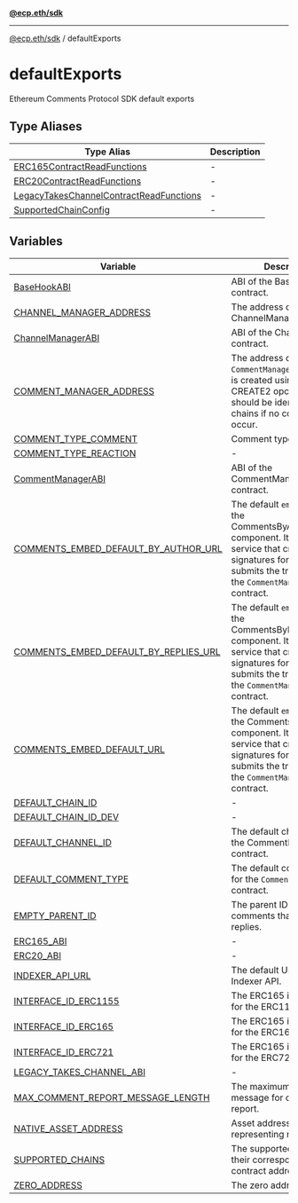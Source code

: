 [**@ecp.eth/sdk**](../index.mdx)

***

[@ecp.eth/sdk](/sdk-reference/index.mdx) / defaultExports

# defaultExports

Ethereum Comments Protocol SDK default exports

## Type Aliases

| Type Alias | Description |
| ------ | ------ |
| [ERC165ContractReadFunctions](/sdk-reference/defaultExports/type-aliases/ERC165ContractReadFunctions.mdx) | - |
| [ERC20ContractReadFunctions](/sdk-reference/defaultExports/type-aliases/ERC20ContractReadFunctions.mdx) | - |
| [LegacyTakesChannelContractReadFunctions](/sdk-reference/defaultExports/type-aliases/LegacyTakesChannelContractReadFunctions.mdx) | - |
| [SupportedChainConfig](/sdk-reference/defaultExports/type-aliases/SupportedChainConfig.mdx) | - |

## Variables

| Variable | Description |
| ------ | ------ |
| [BaseHookABI](/sdk-reference/defaultExports/variables/BaseHookABI.mdx) | ABI of the BaseHook contract. |
| [CHANNEL\_MANAGER\_ADDRESS](/sdk-reference/defaultExports/variables/CHANNEL_MANAGER_ADDRESS.mdx) | The address of the ChannelManager contract. |
| [ChannelManagerABI](/sdk-reference/defaultExports/variables/ChannelManagerABI.mdx) | ABI of the ChannelManager contract. |
| [COMMENT\_MANAGER\_ADDRESS](/sdk-reference/defaultExports/variables/COMMENT_MANAGER_ADDRESS.mdx) | The address of the `CommentManager` contract. It is created using the CREATE2 opcode so should be identical across chains if no collisions occur. |
| [COMMENT\_TYPE\_COMMENT](/sdk-reference/defaultExports/variables/COMMENT_TYPE_COMMENT.mdx) | Comment type constants |
| [COMMENT\_TYPE\_REACTION](/sdk-reference/defaultExports/variables/COMMENT_TYPE_REACTION.mdx) | - |
| [CommentManagerABI](/sdk-reference/defaultExports/variables/CommentManagerABI.mdx) | ABI of the CommentManager contract. |
| [COMMENTS\_EMBED\_DEFAULT\_BY\_AUTHOR\_URL](/sdk-reference/defaultExports/variables/COMMENTS_EMBED_DEFAULT_BY_AUTHOR_URL.mdx) | The default `embedUri` for the CommentsByAuthorEmbed component. It runs a service that creates app signatures for requests and submits the transaction to the `CommentManager` contract. |
| [COMMENTS\_EMBED\_DEFAULT\_BY\_REPLIES\_URL](/sdk-reference/defaultExports/variables/COMMENTS_EMBED_DEFAULT_BY_REPLIES_URL.mdx) | The default `embedUri` for the CommentsByRepliesEmbed component. It runs a service that creates app signatures for requests and submits the transaction to the `CommentManager` contract. |
| [COMMENTS\_EMBED\_DEFAULT\_URL](/sdk-reference/defaultExports/variables/COMMENTS_EMBED_DEFAULT_URL.mdx) | The default `embedUri` for the CommentsEmbed component. It runs a service that creates app signatures for requests and submits the transaction to the `CommentManager` contract. |
| [DEFAULT\_CHAIN\_ID](/sdk-reference/defaultExports/variables/DEFAULT_CHAIN_ID.mdx) | - |
| [DEFAULT\_CHAIN\_ID\_DEV](/sdk-reference/defaultExports/variables/DEFAULT_CHAIN_ID_DEV.mdx) | - |
| [DEFAULT\_CHANNEL\_ID](/sdk-reference/defaultExports/variables/DEFAULT_CHANNEL_ID.mdx) | The default channel ID for the CommentManager contract. |
| [DEFAULT\_COMMENT\_TYPE](/sdk-reference/defaultExports/variables/DEFAULT_COMMENT_TYPE.mdx) | The default comment type for the `CommentManager` contract. |
| [EMPTY\_PARENT\_ID](/sdk-reference/defaultExports/variables/EMPTY_PARENT_ID.mdx) | The parent ID for comments that are not replies. |
| [ERC165\_ABI](/sdk-reference/defaultExports/variables/ERC165_ABI.mdx) | - |
| [ERC20\_ABI](/sdk-reference/defaultExports/variables/ERC20_ABI.mdx) | - |
| [INDEXER\_API\_URL](/sdk-reference/defaultExports/variables/INDEXER_API_URL.mdx) | The default URL for the Indexer API. |
| [INTERFACE\_ID\_ERC1155](/sdk-reference/defaultExports/variables/INTERFACE_ID_ERC1155.mdx) | The ERC165 interface ID for the ERC1155 contracts. |
| [INTERFACE\_ID\_ERC165](/sdk-reference/defaultExports/variables/INTERFACE_ID_ERC165.mdx) | The ERC165 interface ID for the ERC165 contracts. |
| [INTERFACE\_ID\_ERC721](/sdk-reference/defaultExports/variables/INTERFACE_ID_ERC721.mdx) | The ERC165 interface ID for the ERC721 contracts. |
| [LEGACY\_TAKES\_CHANNEL\_ABI](/sdk-reference/defaultExports/variables/LEGACY_TAKES_CHANNEL_ABI.mdx) | - |
| [MAX\_COMMENT\_REPORT\_MESSAGE\_LENGTH](/sdk-reference/defaultExports/variables/MAX_COMMENT_REPORT_MESSAGE_LENGTH.mdx) | The maximum length of a message for comment report. |
| [NATIVE\_ASSET\_ADDRESS](/sdk-reference/defaultExports/variables/NATIVE_ASSET_ADDRESS.mdx) | Asset address used for representing native assets. |
| [SUPPORTED\_CHAINS](/sdk-reference/defaultExports/variables/SUPPORTED_CHAINS.mdx) | The supported chains and their corresponding contract addresses. |
| [ZERO\_ADDRESS](/sdk-reference/defaultExports/variables/ZERO_ADDRESS.mdx) | The zero address. |
